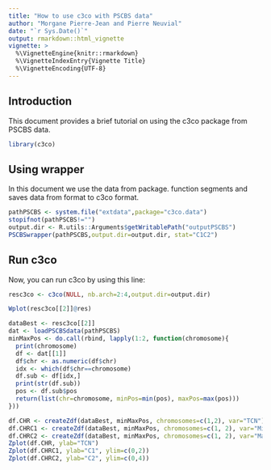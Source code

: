 ```yaml
---
title: "How to use c3co with PSCBS data"
author: "Morgane Pierre-Jean and Pierre Neuvial"
date: "`r Sys.Date()`"
output: rmarkdown::html_vignette
vignette: >
  %\VignetteEngine{knitr::rmarkdown}
  %\VignetteIndexEntry{Vignette Title}
  %\VignetteEncoding{UTF-8}
---
```


## Introduction

This document provides a brief tutorial on using the c3co package from PSCBS data.

```r

library(c3co)
```

## Using wrapper
In this document we use the data from \code{facets} package.
\code{Facetswrapper} function segments and saves data from \code{facets} format to c3co format.
```r
pathPSCBS <- system.file("extdata",package="c3co.data")
stopifnot(pathPSCBS!="")
output.dir <- R.utils::Arguments$getWritablePath("outputPSCBS")
PSCBSwrapper(pathPSCBS,output.dir=output.dir, stat="C1C2")
```

## Run c3co ##
Now, you can run c3co by using this line:
```r
resc3co <- c3co(NULL, nb.arch=2:4,output.dir=output.dir)
```
```r
Wplot(resc3co[[2]]@res)
```
```r
dataBest <- resc3co[[2]]
dat <- loadPSCBSdata(pathPSCBS)
minMaxPos <- do.call(rbind, lapply(1:2, function(chromosome){
  print(chromosome)
  df <- dat[[1]]
  df$chr <- as.numeric(df$chr)
  idx <- which(df$chr==chromosome)
  df.sub <- df[idx,]
  print(str(df.sub))
  pos <- df.sub$pos
  return(list(chr=chromosome, minPos=min(pos), maxPos=max(pos)))
}))

df.CHR <- createZdf(dataBest, minMaxPos, chromosomes=c(1,2), var="TCN")
df.CHRC1 <- createZdf(dataBest, minMaxPos, chromosomes=c(1, 2), var="Minor")
df.CHRC2 <- createZdf(dataBest, minMaxPos, chromosomes=c(1, 2), var="Major")
Zplot(df.CHR, ylab="TCN")
Zplot(df.CHRC1, ylab="C1", ylim=c(0,2))
Zplot(df.CHRC2, ylab="C2", ylim=c(0,4))
```

